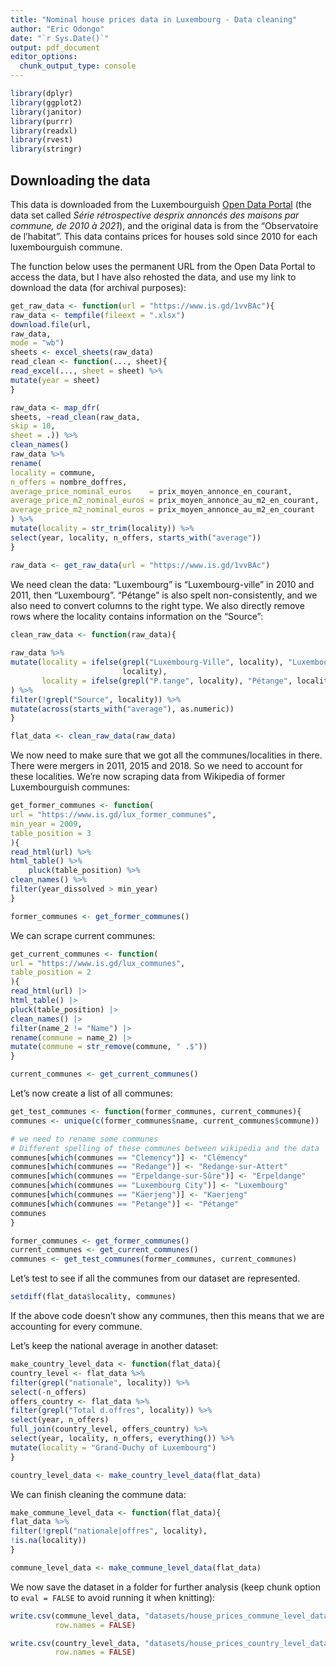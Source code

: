 ```yaml
---
title: "Nominal house prices data in Luxembourg - Data cleaning"
author: "Eric Odongo"
date: "`r Sys.Date()`"
output: pdf_document
editor_options:
  chunk_output_type: console
---
```


```r
library(dplyr)
library(ggplot2)
library(janitor)
library(purrr)
library(readxl)
library(rvest)
library(stringr)
```


## Downloading the data

This data is downloaded from the Luxembourguish [Open Data Portal](https://data.public.lu/fr/datasets/prix-annonces-des-logements-par-commune/) (the data set called *Série rétrospective desprix annoncés des maisons par commune, de 2010 à 2021*), and the original data is from the "Observatoire de l'habitat". This data contains prices for houses sold since 2010 for each luxembourguish commune.

The function below uses the permanent URL from the Open Data Portal to access the data, but I have also rehosted the data, and use my link to download the data (for archival purposes):


```r
get_raw_data <- function(url = "https://www.is.gd/1vvBAc"){
raw_data <- tempfile(fileext = ".xlsx")
download.file(url,
raw_data,
mode = "wb")
sheets <- excel_sheets(raw_data)
read_clean <- function(..., sheet){
read_excel(..., sheet = sheet) %>%
mutate(year = sheet)
}

raw_data <- map_dfr(
sheets, ~read_clean(raw_data,
skip = 10,
sheet = .)) %>%
clean_names()
raw_data %>%
rename(
locality = commune,
n_offers = nombre_doffres,
average_price_nominal_euros    = prix_moyen_annonce_en_courant,
average_price_m2_nominal_euros = prix_moyen_annonce_au_m2_en_courant,
average_price_m2_nominal_euros = prix_moyen_annonce_au_m2_en_courant
) %>%
mutate(locality = str_trim(locality)) %>%
select(year, locality, n_offers, starts_with("average"))
}

```

```r

raw_data <- get_raw_data(url = "https://www.is.gd/1vvBAc")

```


We need clean the data: "Luxembourg" is "Luxembourg-ville" in 2010 and 2011, then "Luxembourg". "Pétange" is also spelt non-consistently, and we also need
to convert columns to the right type. We also directly remove rows where the
locality contains information on the "Source":

```r

clean_raw_data <- function(raw_data){
  
raw_data %>%
mutate(locality = ifelse(grepl("Luxembourg-Ville", locality), "Luxembourg",
                         locality),
       locality = ifelse(grepl("P.tange", locality), "Pétange", locality)
) %>%
filter(!grepl("Source", locality)) %>%
mutate(across(starts_with("average"), as.numeric))
}

```

```r

flat_data <- clean_raw_data(raw_data)

```

We now need to make sure that we got all the communes/localities
in there. There were mergers in 2011, 2015 and 2018. So we need to account for these localities. We’re now scraping data from Wikipedia of former Luxembourguish communes:

```r
get_former_communes <- function(
url = "https://www.is.gd/lux_former_communes",
min_year = 2009,
table_position = 3
){
read_html(url) %>%
html_table() %>%
    pluck(table_position) %>%
clean_names() %>%
filter(year_dissolved > min_year)
}
```
```r

former_communes <- get_former_communes()

```

We can scrape current communes:

```r

get_current_communes <- function(
url = "https://www.is.gd/lux_communes",
table_position = 2
){
read_html(url) |>
html_table() |>
pluck(table_position) |>
clean_names() |>
filter(name_2 != "Name") |>
rename(commune = name_2) |>
mutate(commune = str_remove(commune, " .$"))
}

```

```r

current_communes <- get_current_communes()

```


Let’s now create a list of all communes:

```r

get_test_communes <- function(former_communes, current_communes){
communes <- unique(c(former_communes$name, current_communes$commune))

# we need to rename some communes
# Different spelling of these communes between wikipedia and the data
communes[which(communes == "Clemency")] <- "Clémency"
communes[which(communes == "Redange")] <- "Redange-sur-Attert"
communes[which(communes == "Erpeldange-sur-Sûre")] <- "Erpeldange"
communes[which(communes == "Luxembourg City")] <- "Luxembourg"
communes[which(communes == "Käerjeng")] <- "Kaerjeng"
communes[which(communes == "Petange")] <- "Pétange"
communes
}

```
```r
former_communes <- get_former_communes()
current_communes <- get_current_communes()
communes <- get_test_communes(former_communes, current_communes)

```

Let’s test to see if all the communes from our dataset are represented.

```r
setdiff(flat_data$locality, communes)
```

If the above code doesn’t show any communes, then this means that we are accounting for every commune.

Let’s keep the national average in another dataset:

```r

make_country_level_data <- function(flat_data){
country_level <- flat_data %>%
filter(grepl("nationale", locality)) %>%
select(-n_offers)
offers_country <- flat_data %>%
filter(grepl("Total d.offres", locality)) %>%
select(year, n_offers)
full_join(country_level, offers_country) %>%
select(year, locality, n_offers, everything()) %>%
mutate(locality = "Grand-Duchy of Luxembourg")
}

```
```r
country_level_data <- make_country_level_data(flat_data)
```

We can finish cleaning the commune data:

```r
make_commune_level_data <- function(flat_data){
flat_data %>%
filter(!grepl("nationale|offres", locality),
!is.na(locality))
}

```
```r
commune_level_data <- make_commune_level_data(flat_data)

```

We now save the dataset in a folder for further analysis (keep chunk option to
`eval = FALSE` to avoid running it when knitting):

```r

write.csv(commune_level_data, "datasets/house_prices_commune_level_data.csv",
          row.names = FALSE)

write.csv(country_level_data, "datasets/house_prices_country_level_data.csv",
          row.names = FALSE)

```